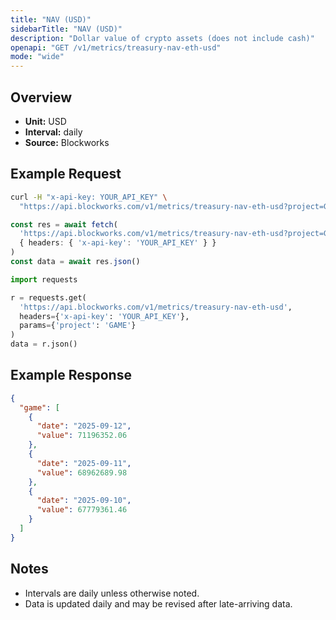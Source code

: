 ```yaml
---
title: "NAV (USD)"
sidebarTitle: "NAV (USD)"
description: "Dollar value of crypto assets (does not include cash)"
openapi: "GET /v1/metrics/treasury-nav-eth-usd"
mode: "wide"
---
```


## Overview

- **Unit:** USD
- **Interval:** daily
- **Source:** Blockworks

## Example Request

<CodeGroup>

```bash cURL
curl -H "x-api-key: YOUR_API_KEY" \
  "https://api.blockworks.com/v1/metrics/treasury-nav-eth-usd?project=GAME"
```

```typescript TypeScript
const res = await fetch(
  'https://api.blockworks.com/v1/metrics/treasury-nav-eth-usd?project=GAME',
  { headers: { 'x-api-key': 'YOUR_API_KEY' } }
)
const data = await res.json()
```

```python Python
import requests

r = requests.get(
  'https://api.blockworks.com/v1/metrics/treasury-nav-eth-usd',
  headers={'x-api-key': 'YOUR_API_KEY'},
  params={'project': 'GAME'}
)
data = r.json()
```

</CodeGroup>

## Example Response

```json
{
  "game": [
    {
      "date": "2025-09-12",
      "value": 71196352.06
    },
    {
      "date": "2025-09-11",
      "value": 68962689.98
    },
    {
      "date": "2025-09-10",
      "value": 67779361.46
    }
  ]
}
```

## Notes
- Intervals are daily unless otherwise noted.
- Data is updated daily and may be revised after late-arriving data.